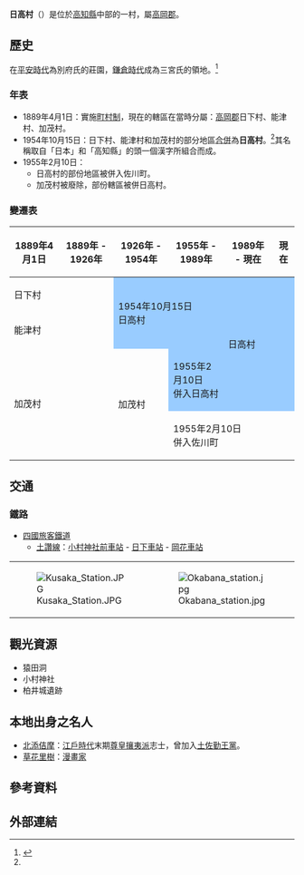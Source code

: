 {{otheruses|other=其他在歷史上曾經存在過的同名行政區劃|日高村 (消歧義)}}
{{日本町村
| 自治體名=日高
| 町村=村
| 圖像=[[File:Omura_shrine.jpg|240px]]
| 圖像說明=[[小村神社|小村神社]]（[[土佐國|土佐國]]二宮）
| 町村章=
| 日文原名=日高村
| 平假名=ひだかむら
| 羅馬字拼音=Hidaka-mura
| 都道府縣=高知縣
| 支廳=
| 郡=高岡郡
| 編號=39410-6
| 面積=44.88
| 邊界未定=
| 人口=5,579
| 統計時間=2012年5月1日
| 自治體=[[土佐市|土佐市]]、[[佐川町|佐川町]]、[[越知町|越知町]]、[[伊野町|伊野町]]
| 樹=
| 花=
| 鳥=
| 其他象徵物=
| 其他象徵=
| 首長=戶梶眞幸
| 卸任日期=2012年6月1日
| 議員數=10
| 郵遞區號=781-2153
| 所在地=高岡郡日高村本鄉61番地1
| 電話號碼=889-24-5111
| 外部連結=http://www.vill.hidaka.kochi.jp/
| 經度=
| 緯度=
| 地圖=[[File:Hidaka_in_Kochi_Prefecture_Ja.svg|250px]]
| 註記=人口：[http://www.vill.hidaka.kochi.jp/ 日高村官方網頁]
}}
'''日高村'''（{{jpn|j=日高村|hg=ひだかむら|rm=Hidaka mura|f=y}}）是位於[[高知縣|高知縣]]中部的一村，屬[[高岡郡|高岡郡]]。

==歷史==
在[[平安時代|平安時代]]為別府氏的莊園，[[鎌倉時代|鎌倉時代]]成為三宮氏的領地。<ref name=brief>{{cite web| title=日高村の概要| url=http://www.vill.hidaka.kochi.jp/profile.html| publisher=日高村公所| accessdate=2012-05-04| language=ja| deadurl=yes| archiveurl=https://web.archive.org/web/20160304133745/http://www.vill.hidaka.kochi.jp/profile.html| archivedate=2016-03-04}}</ref> 

===年表===
* 1889年4月1日：實施[[町村制|町村制]]，現在的轄區在當時分屬：[[高岡郡|高岡郡]]日下村、能津村、加茂村。
* 1954年10月15日：日下村、能津村和加茂村的部分地區[[市町村合併|合併]]為'''日高村'''。<ref name=brief/>其名稱取自「日本」和「高知縣」的頭一個漢字所組合而成。
* 1955年2月10日：
** 日高村的部份地區被併入佐川町。
** 加茂村被廢除，部份轄區被併日高村。

===變遷表===
{| class="wikitable" style="font-size:small"
! 1889年4月1日
! 1889年 - 1926年
! 1926年 - 1954年
! 1955年 - 1989年
! 1989年 - 現在
! 現在
|-
| colspan=2 | 日下村
| rowspan=3 colspan=2 style="background-color:#9cf;" | <br>1954年10月15日<br>日高村<br><br>
| rowspan=4 colspan=2 style="background-color:#9cf;" | 日高村
|-
| colspan=2 | 能津村
|-
| rowspan=3 colspan=2 | 加茂村
|-
| rowspan=2 | 加茂村
| style="background-color:#9cf;" | 1955年2月10日<br>併入日高村
|-
| colspan=3 | 1955年2月10日<br>併入佐川町
|}

== 交通 ==
=== 鐵路 ===
* [[四國旅客鐵道|四國旅客鐵道]]
** [[土讚線|土讚線]]：[[小村神社前車站|小村神社前車站]] - [[日下車站|日下車站]] - [[岡花車站|岡花車站]]

{| border=0
|-
| [[File:Kusaka_Station.JPG|thumb]] || [[File:Okabana_station.jpg|thumb]]
|}

==觀光資源==
* 猿田洞
* 小村神社
* 柏井城遺跡

==本地出身之名人==
* [[北添佶摩|北添佶摩]]：[[江戶時代|江戶時代]]末期[[尊皇攘夷派|尊皇攘夷派]]志士，曾加入[[土佐勤王黨|土佐勤王黨]]。
* [[草花里樹|草花里樹]]：[[漫畫家|漫畫家]]

==參考資料==
{{reflist}}

==外部連結==
{{commonscat|Hidaka, Kochi}}

{{高知縣}}{{Authority control}}